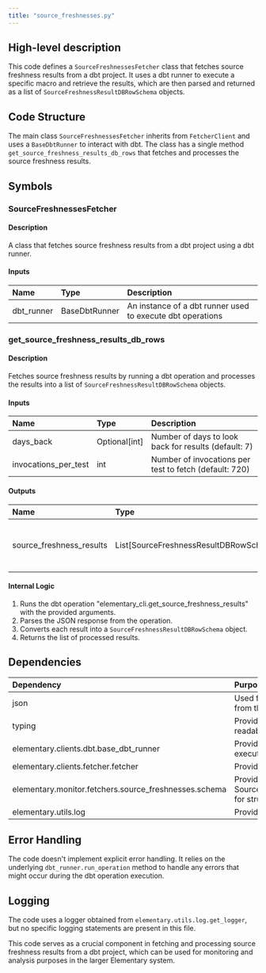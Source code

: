 ```yaml
---
title: "source_freshnesses.py"
---
```


## High-level description
This code defines a `SourceFreshnessesFetcher` class that fetches source freshness results from a dbt project. It uses a dbt runner to execute a specific macro and retrieve the results, which are then parsed and returned as a list of `SourceFreshnessResultDBRowSchema` objects.

## Code Structure
The main class `SourceFreshnessesFetcher` inherits from `FetcherClient` and uses a `BaseDbtRunner` to interact with dbt. The class has a single method `get_source_freshness_results_db_rows` that fetches and processes the source freshness results.

## Symbols

### SourceFreshnessesFetcher
#### Description
A class that fetches source freshness results from a dbt project using a dbt runner.

#### Inputs
| Name | Type | Description |
|:-----|:-----|:------------|
| dbt_runner | BaseDbtRunner | An instance of a dbt runner used to execute dbt operations |

### get_source_freshness_results_db_rows
#### Description
Fetches source freshness results by running a dbt operation and processes the results into a list of `SourceFreshnessResultDBRowSchema` objects.

#### Inputs
| Name | Type | Description |
|:-----|:-----|:------------|
| days_back | Optional[int] | Number of days to look back for results (default: 7) |
| invocations_per_test | int | Number of invocations per test to fetch (default: 720) |

#### Outputs
| Name | Type | Description |
|:-----|:-----|:------------|
| source_freshness_results | List[SourceFreshnessResultDBRowSchema] | A list of processed source freshness results |

#### Internal Logic
1. Runs the dbt operation "elementary_cli.get_source_freshness_results" with the provided arguments.
2. Parses the JSON response from the operation.
3. Converts each result into a `SourceFreshnessResultDBRowSchema` object.
4. Returns the list of processed results.

## Dependencies
| Dependency | Purpose |
|:-----------|:--------|
| json | Used for parsing the JSON response from the dbt operation |
| typing | Provides type hinting for better code readability and type checking |
| elementary.clients.dbt.base_dbt_runner | Provides the BaseDbtRunner class for executing dbt operations |
| elementary.clients.fetcher.fetcher | Provides the FetcherClient base class |
| elementary.monitor.fetchers.source_freshnesses.schema | Provides the SourceFreshnessResultDBRowSchema for structuring the results |
| elementary.utils.log | Provides logging functionality |

## Error Handling
The code doesn't implement explicit error handling. It relies on the underlying `dbt_runner.run_operation` method to handle any errors that might occur during the dbt operation execution.

## Logging
The code uses a logger obtained from `elementary.utils.log.get_logger`, but no specific logging statements are present in this file.

This code serves as a crucial component in fetching and processing source freshness results from a dbt project, which can be used for monitoring and analysis purposes in the larger Elementary system.